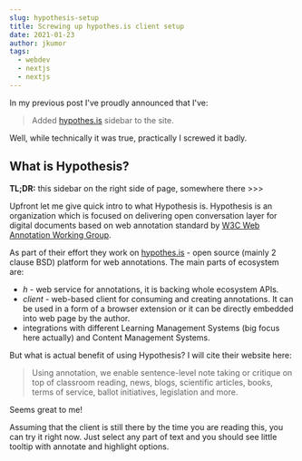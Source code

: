```yaml
---
slug: hypothesis-setup
title: Screwing up hypothes.is client setup
date: 2021-01-23
author: jkumor
tags:
  - webdev
  - nextjs
  - nextjs
---
```

In my previous post I've proudly announced that I've:

> Added [hypothes.is](https://web.hypothes.is/) sidebar to the site.

Well, while technically it was true, practically I screwed it badly.

## What is Hypothesis?

**TL;DR:** this sidebar on the right side of page, somewhere there >>>

Upfront let me give quick intro to what Hypothesis is. Hypothesis is an organization which is focused on delivering open conversation layer for digital documents based on web annotation standard by [W3C Web Annotation Working Group](https://www.w3.org/annotation/).

As part of their effort they work on [hypothes.is](https://web.hypothes.is/) - open source (mainly 2 clause BSD) platform for web annotations. The main parts of ecosystem are:
- *h* - web service for annotations, it is backing whole ecosystem APIs.
- *client* - web-based client for consuming and creating annotations. It can be used in a form of a browser extension or it can be directly embedded into web page by the author.
- integrations with different Learning Management Systems (big focus here actually) and Content Management Systems.

But what is actual benefit of using Hypothesis? I will cite their website here:

> Using annotation, we enable sentence-level note taking or critique on top of classroom reading, news, blogs, scientific articles, books, terms of service, ballot initiatives, legislation and more.

Seems great to me! 

Assuming that the client is still there by the time you are reading this, you can try it right now. Just select any part of text and you should see little tooltip with annotate and highlight options. 